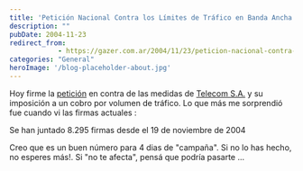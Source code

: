 ```yaml
---
title: 'Petición Nacional Contra los Límites de Tráfico en Banda Ancha'
description: ""
pubDate: 2004-11-23
redirect_from: 
            - https://gazer.com.ar/2004/11/23/peticion-nacional-contra-los-limites-de-trafico-en-banda-ancha/
categories: "General"
heroImage: '/blog-placeholder-about.jpg'
---
```

Hoy firme la [petición](http://peticionbandaancha.com/) en contra de las medidas de [Telecom S.A.](http://www.telecom.com.ar/adsl/) y su imposición a un cobro por volumen de tráfico. Lo que más me sorprendió fue cuando vi las firmas actuales :

Se han juntado 8.295 firmas desde el 19 de noviembre de 2004

Creo que es un buen número para 4 dias de "campaña". Si no lo has hecho, no esperes más!. Si "no te afecta", pensá que podría pasarte ...
